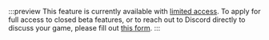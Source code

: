 :::preview
This feature is currently available with
[limited access](/docs/discord-social-sdk/core-concepts/communication-features#limited-access). To apply for full access
to closed beta features, or to reach out to Discord directly to discuss your game, please fill out
[this form](https://discord.com/developers/social-sdk-closed-beta-access-request-form).
:::
